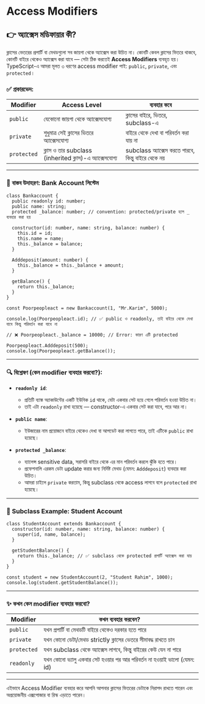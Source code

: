  


#  Access Modifiers 
## 👉 অ্যাক্সেস মডিফায়ার কী?
ক্লাসের ভেতরের প্রপার্টি বা মেথডগুলো সব জায়গা থেকে অ্যাক্সেস করা উচিত না। কোনটি কেবল ক্লাসের ভিতরে থাকবে, কোনটি বাইরে থেকেও অ্যাক্সেস করা যাবে — সেটা ঠিক করতেই **Access Modifiers** ব্যবহৃত হয়। TypeScript-এ আমরা মূলত ৩ ধরণের access modifier পাই: `public`, `private`, এবং `protected`।

### ✅ প্রকারভেদ:

| Modifier    | Access Level                                            | ব্যবহার কবে                                          |
| ----------- | ------------------------------------------------------- | ---------------------------------------------------- |
| `public`    | যেকোনো জায়গা থেকে অ্যাক্সেসযোগ্য                       | ক্লাসের বাইরে, ভিতরে, subclass-এ                     |
| `private`   | শুধুমাত্র সেই ক্লাসের ভিতরে অ্যাক্সেসযোগ্য              | বাইরে থেকে দেখা বা পরিবর্তন করা যায় না              |
| `protected` | ক্লাস ও তার subclass (inherited ক্লাস)-এ অ্যাক্সেসযোগ্য | subclass অ্যাক্সেস করতে পারবে, কিন্তু বাইরে থেকে নয় |

---

### 🏦 বাস্তব উদাহরণ: Bank Account সিস্টেম

```tsx
class Bankaccount {
  public readonly id: number;
  public name: string;
  protected _balance: number; // convention: protected/private হলে _ ব্যবহার করা হয়

  constructor(id: number, name: string, balance: number) {
    this.id = id;
    this.name = name;
    this._balance = balance;
  }

  Adddeposit(amount: number) {
    this._balance = this._balance + amount;
  }

  getBalance() {
    return this._balance;
  }
}

const Poorpeopleact = new Bankaccount(1, "Mr.Karim", 5000);

console.log(Poorpeopleact.id); // ✅ public ও readonly, তাই বাইরে থেকে দেখা যাবে কিন্তু পরিবর্তন করা যাবে না

// ❌ Poorpeopleact._balance = 10000; // Error: কারণ এটি protected

Poorpeopleact.Adddeposit(500);
console.log(Poorpeopleact.getBalance());
```

---

### 🔍 বিশ্লেষণ (কেন modifier ব্যবহার করবো?):

* **`readonly id`**:

  * প্রতিটি ব্যাঙ্ক অ্যাকাউন্টের একটি ইউনিক `id` থাকে, যেটা একবার সেট হয়ে গেলে পরিবর্তন হওয়া উচিত না।
  * তাই এটা `readonly` রাখা হয়েছে — constructor-এ একবার সেট করা যাবে, পরে আর না।

* **`public name`**:

  * ইউজারের নাম প্রয়োজনে বাইরে থেকেও দেখা বা আপডেট করা লাগতে পারে, তাই এটিকে `public` রাখা হয়েছে।

* **`protected _balance`**:

  * ব্যালেন্স sensitive data, সরাসরি বাইরে থেকে এর মান পরিবর্তন করলে ঝুঁকি হতে পারে।
  * প্রফেশনালি এরকম ডেটা update করার জন্য নির্দিষ্ট মেথড (যেমন: `Adddeposit`) ব্যবহার করা উচিত।
  * আমরা চাইলে `private` করতাম, কিন্তু subclass থেকে access লাগবে বলে `protected` রাখা হয়েছে।

---

### 🧒 Subclass Example: Student Account

```tsx
class StudentAccount extends Bankaccount {
  constructor(id: number, name: string, balance: number) {
    super(id, name, balance);
  }

  getStudentBalance() {
    return this._balance; // ✅ subclass থেকে protected প্রপার্টি অ্যাক্সেস করা যায়
  }
}

const student = new StudentAccount(2, "Student Rahim", 1000);
console.log(student.getStudentBalance());
```

---

### ✨ কখন কেন modifier ব্যবহার করবো?

| Modifier    | কখন ব্যবহার করবেন?                                                        |
| ----------- | ------------------------------------------------------------------------- |
| `public`    | যখন প্রপার্টি বা মেথডটি বাইরে থেকেও দরকার হতে পারে                        |
| `private`   | যখন কোনো ডেটা/মেথড strictly ক্লাসের ভেতরে সীমাবদ্ধ রাখতে চান              |
| `protected` | যখন subclass থেকে অ্যাক্সেস লাগবে, কিন্তু বাইরের কেউ যেন না পারে          |
| `readonly`  | যখন কোনো ভ্যালু একবার সেট হওয়ার পর আর পরিবর্তন না হওয়াই ভালো (যেমন: id) |

---

<Callout emoji='✍🏼'>
এইভাবে Access Modifier ব্যবহার করে আপনি আপনার ক্লাসের ভিতরের ডেটাকে নিরাপদ রাখতে পারেন এবং অপ্রয়োজনীয় এক্সপোজার বা রিস্ক এড়াতে পারেন।
</Callout>